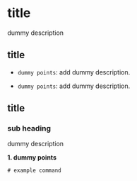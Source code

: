 # title

dummy description

## title

- `dummy points`: add <span className="tag-orange">dummy</span> description.

- `dummy points`: add dummy description.

## title

### sub heading

dummy description

**1. dummy points**

```ts
# example command
```

